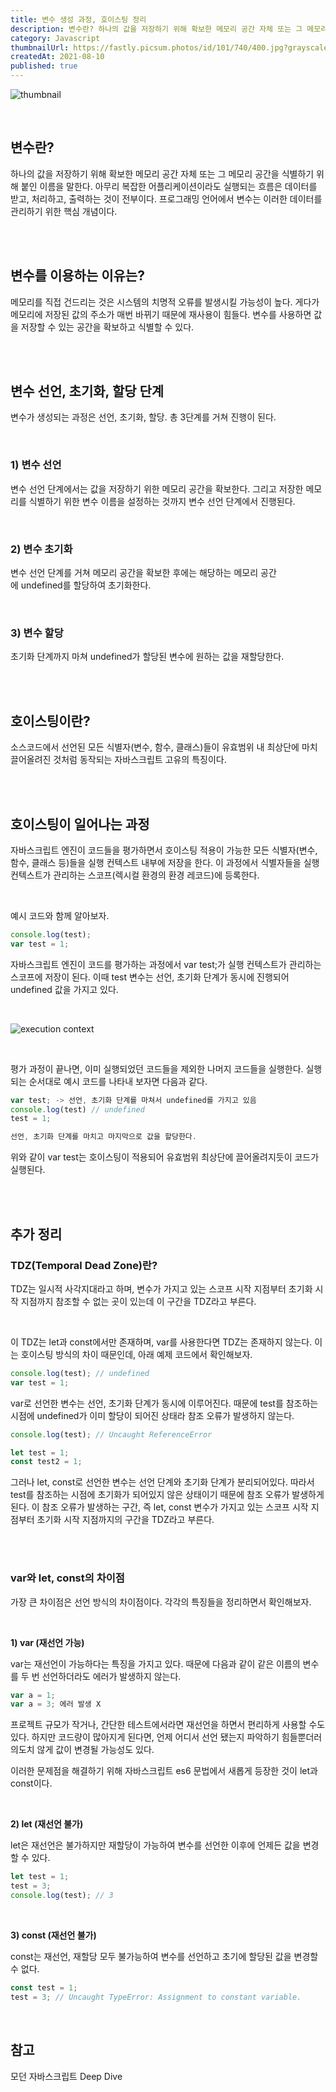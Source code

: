 ```yaml
---
title: 변수 생성 과정, 호이스팅 정리
description: 변수란? 하나의 값을 저장하기 위해 확보한 메모리 공간 자체 또는 그 메모리 공간을 식별하기 위해 붙인 이름을 말한다. 아무리 복잡한 어플리케이션이라도 실행되는 흐름은 데이터를 받고, 처리하고, 출력하는 것이 전부이다. 프로그래밍 언어에서 변수는 이러한 데이터를 관리하기 위한 핵심 개념이다.
category: Javascript
thumbnailUrl: https://fastly.picsum.photos/id/101/740/400.jpg?grayscale&hmac=V9BlCHXuBU3048gNnuvuuuEh0YUykEchC1QONZssPH4
createdAt: 2021-08-10
published: true
---
```


![thumbnail](https://fastly.picsum.photos/id/101/740/400.jpg?grayscale&hmac=V9BlCHXuBU3048gNnuvuuuEh0YUykEchC1QONZssPH4)

<br />

## 변수란?

하나의 값을 저장하기 위해 확보한 메모리 공간 자체 또는 그 메모리 공간을 식별하기 위해 붙인 이름을 말한다. 아무리 복잡한 어플리케이션이라도 실행되는 흐름은 데이터를 받고, 처리하고, 출력하는 것이 전부이다. 프로그래밍 언어에서 변수는 이러한 데이터를 관리하기 위한 핵심 개념이다.

<br />
<br />

## 변수를 이용하는 이유는?

메모리를 직접 건드리는 것은 시스템의 치명적 오류를 발생시킬 가능성이 높다. 게다가 메모리에 저장된 값의 주소가 매번 바뀌기 때문에 재사용이 힘들다. 변수를 사용하면 값을 저장할 수 있는 공간을 확보하고 식별할 수 있다.

<br />
<br />

## 변수 선언, 초기화, 할당 단계

변수가 생성되는 과정은 선언, 초기화, 할당. 총 3단계를 거쳐 진행이 된다.

<br />

### 1) 변수 선언

변수 선언 단계에서는 값을 저장하기 위한 메모리 공간을 확보한다. 그리고 저장한 메모리를 식별하기 위한 변수 이름을 설정하는 것까지 변수 선언 단계에서 진행된다.

<br />

### 2) 변수 초기화

변수 선언 단계를 거쳐 메모리 공간을 확보한 후에는 해당하는 메모리 공간에 undefined를 할당하여 초기화한다.

<br />

### 3) 변수 할당

초기화 단계까지 마쳐 undefined가 할당된 변수에 원하는 값을 재할당한다.

<br />
<br />

## 호이스팅이란?

소스코드에서 선언된 모든 식별자(변수, 함수, 클래스)들이 유효범위 내 최상단에 마치 끌어올려진 것처럼 동작되는 자바스크립트 고유의 특징이다.

<br />
<br />

## 호이스팅이 일어나는 과정

자바스크립트 엔진이 코드들을 평가하면서 호이스팅 적용이 가능한 모든 식별자(변수, 함수, 클래스 등)들을 실행 컨텍스트 내부에 저장을 한다. 이 과정에서 식별자들을 실행 컨텍스트가 관리하는 스코프(렉시컬 환경의 환경 레코드)에 등록한다.

<br />

예시 코드와 함께 알아보자.

```jsx
console.log(test);
var test = 1;
```

자바스크립트 엔진이 코드를 평가하는 과정에서 var test;가 실행 컨텍스트가 관리하는 스코프에 저장이 된다. 이때 test 변수는 선언, 초기화 단계가 동시에 진행되어 undefined 값을 가지고 있다.

<br />

![execution context](https://res.cloudinary.com/dr4ka7tze/image/upload/v1710393257/%EB%B8%94%EB%A1%9C%EA%B7%B8/%EB%B3%80%EC%88%98_%EC%83%9D%EC%84%B1_%EA%B3%BC%EC%A0%95_%ED%98%B8%EC%9D%B4%EC%8A%A4%ED%8C%85_%EC%A0%95%EB%A6%AC/ko_1.png)

<br />

평가 과정이 끝나면, 이미 실행되었던 코드들을 제외한 나머지 코드들을 실행한다. 실행되는 순서대로 예시 코드를 나타내 보자면
다음과 같다.

```jsx
var test; -> 선언, 초기화 단계를 마쳐서 undefined를 가지고 있음
console.log(test) // undefined
test = 1;

선언, 초기화 단계를 마치고 마지막으로 값을 할당한다.
```

위와 같이 var test는 호이스팅이 적용되어 유효범위 최상단에 끌어올려지듯이 코드가 실행된다.

<br />
<br />

## 추가 정리

### TDZ(Temporal Dead Zone)란?

TDZ는 일시적 사각지대라고 하며, 변수가 가지고 있는 스코프 시작 지점부터 초기화 시작 지점까지 참조할 수 없는 곳이 있는데 이 구간을 TDZ라고 부른다.

<br />

이 TDZ는 let과 const에서만 존재하며, var를 사용한다면 TDZ는 존재하지 않는다. 이는 호이스팅 방식의 차이 때문인데, 아래
예제 코드에서 확인해보자.

```jsx
console.log(test); // undefined
var test = 1;
```

var로 선언한 변수는 선언, 초기화 단계가 동시에 이루어진다. 때문에 test를 참조하는 시점에 undefined가 이미 할당이 되어진 상태라 참조 오류가 발생하지 않는다.

```jsx
console.log(test); // Uncaught ReferenceError

let test = 1;
const test2 = 1;
```

그러나 let, const로 선언한 변수는 선언 단계와 초기화 단계가 분리되어있다. 따라서 test를 참조하는 시점에 초기화가 되어있지 않은 상태이기 때문에 참조 오류가 발생하게 된다. 이 참조 오류가 발생하는 구간, 즉 let, const 변수가 가지고 있는 스코프 시작 지점부터 초기화 시작 지점까지의 구간을 TDZ라고 부른다.

<br />
<br />

### var와 let, const의 차이점

가장 큰 차이점은 선언 방식의 차이점이다. 각각의 특징들을 정리하면서 확인해보자.

<br />

**1) var (재선언 가능)**

var는 재선언이 가능하다는 특징을 가지고 있다. 때문에 다음과 같이 같은 이름의 변수를 두 번 선언하더라도 에러가 발생하지 않는다.

```jsx
var a = 1;
var a = 3; 에러 발생 X
```

프로젝트 규모가 작거나, 간단한 테스트에서라면 재선언을 하면서 편리하게 사용할 수도 있다. 하지만 코드량이 많아지게 된다면, 언제 어디서 선언 됐는지 파악하기 힘들뿐더러 의도치 않게 값이 변경될 가능성도 있다.

이러한 문제점을 해결하기 위해 자바스크립트 es6 문법에서 새롭게 등장한 것이 let과 const이다.

<br />

**2) let (재선언 불가)**

let은 재선언은 불가하지만 재할당이 가능하여 변수를 선언한 이후에 언제든 값을 변경할 수 있다.

```jsx
let test = 1;
test = 3;
console.log(test); // 3
```

<br />

**3) const (재선언 불가)**

const는 재선언, 재할당 모두 불가능하여 변수를 선언하고 초기에 할당된 값을 변경할 수 없다.

```jsx
const test = 1;
test = 3; // Uncaught TypeError: Assignment to constant variable.
```

<br />

## 참고

모던 자바스크립트 Deep Dive
